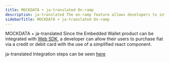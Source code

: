 ```yaml
---
title: MOCKDATA + ja-translated On-ramp
description: ja-translated The on-ramp feature allows developers to integrate the Embedded Wallet with Web SDK, enabling users to easily purchase fiat currency using a credit or debit card through a simplified react component.
sidebarTitle: MOCKDATA + ja-translated On-ramp
---
```


MOCKDATA + ja-translated Since the Embedded Wallet product can be integrated with [Web SDK](/sdk/web/overview), a developer can allow their users to purchase fiat via a credit or debit card with the use of a simplified react component.

ja-translated Integration steps can be seen [here](/sdk/web/guides/on-ramp)